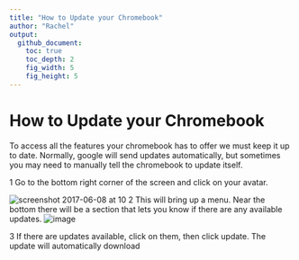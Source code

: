 ```yaml
---
title: "How to Update your Chromebook"
author: "Rachel"
output:
  github_document:
    toc: true
    toc_depth: 2
    fig_width: 5
    fig_height: 5
---
```



# How to Update your Chromebook
 
To access all the features your chromebook has to offer we must keep it up to date.  Normally, google will send updates automatically, but sometimes you may need to manually tell the chromebook to update itself.
 
1 Go to the bottom right corner of the screen and click on your avatar.
 

 ![screenshot 2017-06-08 at 10](https://user-images.githubusercontent.com/28161368/26959332-b2489ace-4c9d-11e7-8038-74bf37f5af9a.png)
2 This will bring up a menu.  Near the bottom there will be a section that lets you know if there are any available updates. 
![image](https://user-images.githubusercontent.com/28161368/26959383-f0ab037e-4c9d-11e7-9d62-b17bbc11b947.png)

 
3 If there are updates available, click on them, then click update.  The update will automatically download
 
